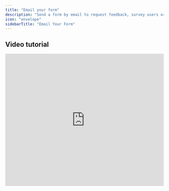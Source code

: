 ```yaml
---
title: "Email your form"
description: "Send a form by email to request feedback, survey users or collect responses. Track form submissions from form opened to completion."
icon: "envelope"
sidebarTitle: "Email Your Form"
---
```


## Video tutorial

<Frame>
  <iframe class="notion-asset-object-fit" src="https://www.loom.com/embed/541f6b219ab248a7ab5748c3b794f693" title="iframe video" frameborder="0" allowfullscreen loading="lazy" scrolling="auto" width="100%" height="420px" />
</Frame>

## How to send your form via email

First, go to the **Share** tab from the top menu. Click `Send form`.

<Frame>
  ![PDF Viewer](/images/guides/image-2.png)
</Frame>

Click `Set recipients` to enter the **email addresses** of the people whom you would like to send it to. You can also customize the **Message** and [format the style](/help/custom-emails#c6872760d8cb46d382efc4089b770e9a) of the email.

<Frame>
  ![PDF Viewer](/images/guides/image-3.png)
</Frame>

Here, you can also enable `Reminders` and set your preferred **Frequency**.

<Check>
  **Good to know:** You can add up to 100 email addresses. If you need to add more, email [support@fillout.com](mailto:support@fillout.com)
</Check>

## Track submissions

In the same pop-up window, click `Track responses`. Alternatively, you can go back to the **Share** page to do this. Here, you'll see if a recipient has **Not started**, is **In progress**, or has **Completed** your form.

<Frame>
  ![PDF Viewer](/images/guides/image-4.png)
</Frame>

## Automate form sends with Zapier

You can [create a](/help/zapier) [**Zap**](/help/zapier) to automate emailing forms. After connecting the necessary apps, select a **Trigger**.

In this example, when a user cancels their subscription in Stripe, we'll send a Fillout form, which would be the **Action**. Click `Publish` when everything’s set.

<Frame>
  ![PDF Viewer](/images/guides/image-5.png)
</Frame>

That's it\! Any user who cancels will automatically receive the Fillout form.

## Related articles

<CardGroup cols={3}>
  <Card title="Email notifications" icon="envelope-dot" iconType="regular" color="#FFC738" href="/help/email-notifications">
    Get notified when someone submits your form, or encounters an integration-related issue.
  </Card>
  <Card title="Respondent notification email" icon="bell" iconType="regular" color="#FFC738" href="/help/respondent-emails">
    Automatically email respondents an editable copy of their answers.
  </Card>
  <Card title="Connect Fillout to hundreds of apps with Zapier" icon="bolt" iconType="regular" color="#FFC738" href="/help/zapier">
    Add automations to your form.
  </Card>
</CardGroup>
